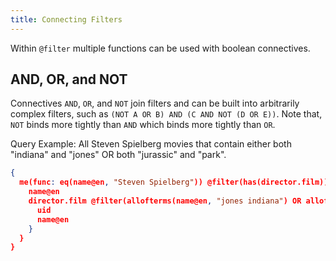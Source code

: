 ```yaml
---
title: Connecting Filters
---
```


Within `@filter` multiple functions can be used with boolean connectives.

## AND, OR, and NOT

Connectives `AND`, `OR`, and `NOT` join filters and can be built into
arbitrarily complex filters, such as `(NOT A OR B) AND (C AND NOT (D OR E))`.
Note that, `NOT` binds more tightly than `AND` which binds more tightly than
`OR`.

Query Example: All Steven Spielberg movies that contain either both "indiana"
and "jones" OR both "jurassic" and "park".

```json
{
  me(func: eq(name@en, "Steven Spielberg")) @filter(has(director.film)) {
    name@en
    director.film @filter(allofterms(name@en, "jones indiana") OR allofterms(name@en, "jurassic park")) {
      uid
      name@en
    }
  }
}
```
